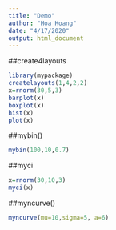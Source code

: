 ```yaml
---
title: "Demo"
author: "Hoa Hoang"
date: "4/17/2020"
output: html_document
---
```


##create4layouts
```r
library(mypackage)
createlayouts(1,4,2,2)
x=rnorm(30,5,3)
barplot(x)
boxplot(x)
hist(x)
plot(x)
```

##mybin()
```r
mybin(100,10,0.7)
```

##myci
```r
x=rnorm(30,10,3)
myci(x)
```

##myncurve()
```r
myncurve(mu=10,sigma=5, a=6)
```

